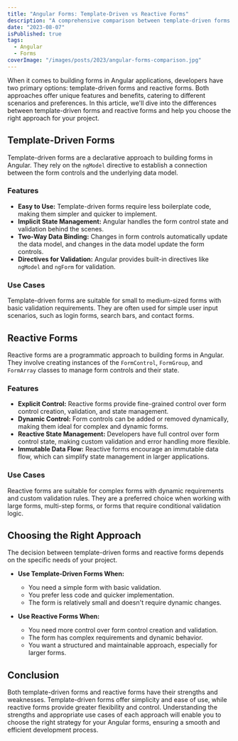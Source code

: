 ```yaml
---
title: "Angular Forms: Template-Driven vs Reactive Forms"
description: "A comprehensive comparison between template-driven forms and reactive forms in Angular, highlighting their features, use cases, and benefits."
date: "2023-08-07"
isPublished: true
tags:
  - Angular
  - Forms
coverImage: "/images/posts/2023/angular-forms-comparison.jpg"
---
```


When it comes to building forms in Angular applications, developers have two primary options: template-driven forms and reactive forms. Both approaches offer unique features and benefits, catering to different scenarios and preferences. In this article, we'll dive into the differences between template-driven forms and reactive forms and help you choose the right approach for your project.

## Template-Driven Forms

Template-driven forms are a declarative approach to building forms in Angular. They rely on the `ngModel` directive to establish a connection between the form controls and the underlying data model.

### Features

- **Easy to Use:** Template-driven forms require less boilerplate code, making them simpler and quicker to implement.
- **Implicit State Management:** Angular handles the form control state and validation behind the scenes.
- **Two-Way Data Binding:** Changes in form controls automatically update the data model, and changes in the data model update the form controls.
- **Directives for Validation:** Angular provides built-in directives like `ngModel` and `ngForm` for validation.

### Use Cases

Template-driven forms are suitable for small to medium-sized forms with basic validation requirements. They are often used for simple user input scenarios, such as login forms, search bars, and contact forms.

## Reactive Forms

Reactive forms are a programmatic approach to building forms in Angular. They involve creating instances of the `FormControl`, `FormGroup`, and `FormArray` classes to manage form controls and their state.

### Features

- **Explicit Control:** Reactive forms provide fine-grained control over form control creation, validation, and state management.
- **Dynamic Control:** Form controls can be added or removed dynamically, making them ideal for complex and dynamic forms.
- **Reactive State Management:** Developers have full control over form control state, making custom validation and error handling more flexible.
- **Immutable Data Flow:** Reactive forms encourage an immutable data flow, which can simplify state management in larger applications.

### Use Cases

Reactive forms are suitable for complex forms with dynamic requirements and custom validation rules. They are a preferred choice when working with large forms, multi-step forms, or forms that require conditional validation logic.

## Choosing the Right Approach

The decision between template-driven forms and reactive forms depends on the specific needs of your project.

- **Use Template-Driven Forms When:**
  - You need a simple form with basic validation.
  - You prefer less code and quicker implementation.
  - The form is relatively small and doesn't require dynamic changes.

- **Use Reactive Forms When:**
  - You need more control over form control creation and validation.
  - The form has complex requirements and dynamic behavior.
  - You want a structured and maintainable approach, especially for larger forms.

## Conclusion

Both template-driven forms and reactive forms have their strengths and weaknesses. Template-driven forms offer simplicity and ease of use, while reactive forms provide greater flexibility and control. Understanding the strengths and appropriate use cases of each approach will enable you to choose the right strategy for your Angular forms, ensuring a smooth and efficient development process.
